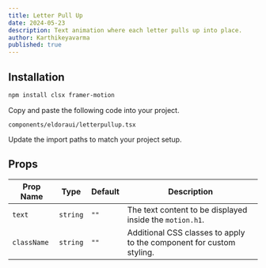 ```yaml
---
title: Letter Pull Up
date: 2024-05-23
description: Text animation where each letter pulls up into place.
author: Karthikeyavarma
published: true
---
```


<ComponentPreview name="letterpullupdemo" />

## Installation

<Steps>

<Step>

```bash
npm install clsx framer-motion
```

</Step>

<Step>Copy and paste the following code into your project.</Step>

`components/eldoraui/letterpullup.tsx`

<ComponentSource name="letterpullup" />

<Step>Update the import paths to match your project setup.</Step>

</Steps>

## Props

| Prop Name   | Type     | Default | Description                                                          |
| ----------- | -------- | ------- | -------------------------------------------------------------------- |
| `text`      | `string` | `""`    | The text content to be displayed inside the `motion.h1`.             |
| `className` | `string` | `""`    | Additional CSS classes to apply to the component for custom styling. |
